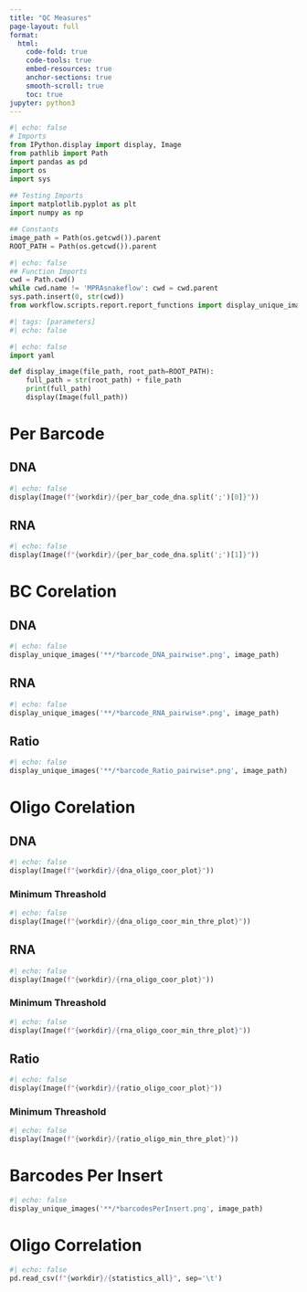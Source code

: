 ```yaml
---
title: "QC Measures"
page-layout: full
format:
  html:
    code-fold: true
    code-tools: true
    embed-resources: true
    anchor-sections: true
    smooth-scroll: true
    toc: true
jupyter: python3
---
```


```python
#| echo: false
# Imports
from IPython.display import display, Image
from pathlib import Path
import pandas as pd 
import os
import sys
 
## Testing Imports
import matplotlib.pyplot as plt
import numpy as np

## Constants
image_path = Path(os.getcwd()).parent
ROOT_PATH = Path(os.getcwd()).parent
```

```python
#| echo: false
## Function Imports
cwd = Path.cwd()
while cwd.name != 'MPRAsnakeflow': cwd = cwd.parent
sys.path.insert(0, str(cwd))
from workflow.scripts.report.report_functions import display_unique_images
```

```python
#| tags: [parameters]
#| echo: false
```


```python
#| echo: false
import yaml

def display_image(file_path, root_path=ROOT_PATH):
    full_path = str(root_path) + file_path
    print(full_path)
    display(Image(full_path))
```

# Per Barcode
## DNA
```python
#| echo: false
display(Image(f"{workdir}/{per_bar_code_dna.split(';')[0]}"))
```

## RNA
```python
#| echo: false
display(Image(f"{workdir}/{per_bar_code_dna.split(';')[1]}"))
```

# BC Corelation   
## DNA
```python
#| echo: false
display_unique_images('**/*barcode_DNA_pairwise*.png', image_path)
```


## RNA
```python
#| echo: false
display_unique_images('**/*barcode_RNA_pairwise*.png', image_path)
```

## Ratio
```python
#| echo: false
display_unique_images('**/*barcode_Ratio_pairwise*.png', image_path)
```

# Oligo Corelation
## DNA
```python
#| echo: false
display(Image(f"{workdir}/{dna_oligo_coor_plot}"))
```


### Minimum Threashold
```python
#| echo: false
display(Image(f"{workdir}/{dna_oligo_coor_min_thre_plot}"))
```


## RNA
```python
#| echo: false
display(Image(f"{workdir}/{rna_oligo_coor_plot}"))
```


### Minimum Threashold
```python
#| echo: false
display(Image(f"{workdir}/{rna_oligo_coor_min_thre_plot}"))
```


## Ratio
```python
#| echo: false
display(Image(f"{workdir}/{ratio_oligo_coor_plot}"))
```


### Minimum Threashold
```python
#| echo: false
display(Image(f"{workdir}/{ratio_oligo_min_thre_plot}"))
```


# Barcodes Per Insert
```python
#| echo: false
display_unique_images('**/*barcodesPerInsert.png', image_path)
```

# Oligo Correlation
```python
#| echo: false
pd.read_csv(f"{workdir}/{statistics_all}", sep='\t')
```